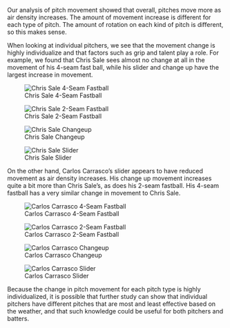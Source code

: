 Our analysis of pitch movement showed that overall, pitches move more as air density increases.  The amount of movement increase is different for each type of pitch.  The amount of rotation on each kind of pitch is different, so this makes sense.

When looking at individual pitchers, we see that the movement change is highly individualize and that factors such as grip and talent play a role.  For example, we found that Chris Sale sees almost no change at all in the movement of his 4-seam fast ball, while his slider and change up have the largest increase in movement.

![Chris Sale 4-Seam Fastball](img/ChrisSale-FF.png)

![Chris Sale 2-Seam Fastball](img/ChrisSale-FT.png)

![Chris Sale Changeup](img/ChrisSale-CH.png)

![Chris Sale Slider](img/ChrisSale-SL.png)

On the other hand, Carlos Carrasco's slider appears to have reduced movement as air density increases.  His change up movement increases quite a bit more than Chris Sale's, as does his 2-seam fastball.  His 4-seam fastball has a very similar change in movement to Chris Sale.

![Carlos Carrasco 4-Seam Fastball](img/Carrasco-FF.png)

![Carlos Carrasco 2-Seam Fastball](img/Carrasco-FT.png)

![Carlos Carrasco Changeup](img/Carrasco-CH.png)

![Carlos Carrasco Slider](img/Carrasco-SL.png)

Because the change in pitch movement for each pitch type is highly individualized, it is possible that further study can show that individual pitchers have different pitches that are most and least effective based on the weather, and that such knowledge could be useful for both pitchers and batters.
